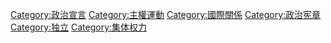 {{Catmore}}

[[Category:政治宣言|Category:政治宣言]]
[[Category:主權運動|Category:主權運動]]
[[Category:國際關係|Category:國際關係]]
[[Category:政治宪章|Category:政治宪章]]
[[Category:独立|Category:独立]]
[[Category:集体权力|Category:集体权力]]